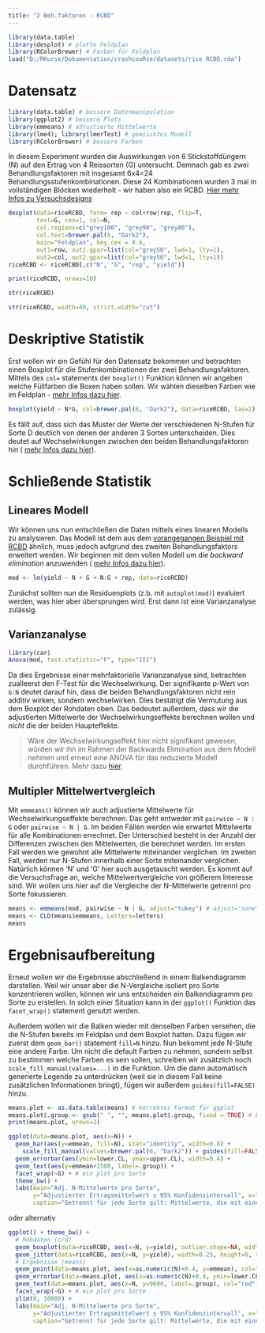 ```yaml
---
title: "2 Beh.faktoren - RCBD"
---
```


```r
library(data.table)
library(desplot) # plotte Feldplan
library(RColorBrewer) # Farben für Feldplan
load("D:/RKurse/Dokumentation/crashcouRse/datasets/rice RCBD.rda")
```

# Datensatz

```r
library(data.table) # bessere Datenmanipulation
library(ggplot2) # bessere Plots
library(emmeans) # adjustierte Mittelwerte
library(lme4); library(lmerTest) # gemischtes Modell
library(RColorBrewer) # bessere Farben
```

In diesem Experiment wurden die Auswirkungen von 6 Stickstoffdüngern (N) auf den Ertrag von 4 Reissorten (G) untersucht. Demnach gab es zwei Behandlungsfaktoren mit insgesamt 6x4=24 Behandlungsstufenkombinationen. Diese 24 Kombinationen wurden 3 mal in vollständigen Blöcken wiederholt - wir haben also ein RCBD. [Hier mehr Infos zu Versuchsdesigns](appendix_designs.html)

```r
desplot(data=riceRCBD, form= rep ~ col+row|rep, flip=T,
        text=G, cex=1, col=N,
        col.regions=c("grey100", "grey90", "grey80"),
        col.text=brewer.pal(6, "Dark2"),
        main="Feldplan", key.cex = 0.6,
        out1=row, out1.gpar=list(col="grey50", lwd=1, lty=1),
        out2=col, out2.gpar=list(col="grey50", lwd=1, lty=1))
riceRCBD <- riceRCBD[,c("N", "G", "rep", "yield")]
```

<div class = "row"> <div class = "col-md-6">
```r
print(riceRCBD, nrows=10)
```
</div> <div class = "col-md-6">
```r
str(riceRCBD)
```
```r
str(riceRCBD, width=40, strict.width="cut")
```
</div> </div>

# Deskriptive Statistik
Erst wollen wir ein Gefühl für den Datensatz bekommen und betrachten einen Boxplot für die Stufenkombinationen der zwei Behandlungsfaktoren. Mittels des `col=` statements der `boxplot()` Funktion können wir angeben welche Füllfarben die Boxen haben sollen. Wir wählen dieselben Farben wie im Feldplan - [mehr Infos dazu hier](appendix_desplot.html).

```r
boxplot(yield ~ N*G, col=brewer.pal(6, "Dark2"), data=riceRCBD, las=2) # las=2 dreht die Achsenbeschriftung
```

Es fällt auf, dass sich das Muster der Werte der verschiedenen N-Stufen für Sorte D deutlich von denen der anderen 3 Sorten unterscheiden. Dies deutet auf Wechselwirkungen zwischen den beiden Behandlungsfaktoren hin ( [mehr Infos dazu hier](appendix_interaktionen.html)). 

# Schließende Statistik
## Lineares Modell
Wir können uns nun entschließen die Daten mittels eines linearen Modells zu analysieren. Das Modell ist dem aus dem [vorangegangen Beispiel mit RCBD](1F_rcbd.html) ähnlich, muss jedoch aufgrund des zweiten Behandlungsfaktors erweitert werden. Wir beginnen mit dem vollen Modell um die *backward elimination* anzuwenden ( [mehr Infos dazu hier](appendix_interaktionen.html)).

```r
mod <- lm(yield ~ N + G + N:G + rep, data=riceRCBD)
```

Zunächst sollten nun die Residuenplots (z.b. mit `autoplot(mod)`) evaluiert werden, was hier aber übersprungen wird. Erst dann ist eine Varianzanalyse zulässig.

## Varianzanalyse

```r
library(car)
Anova(mod, test.statistic="F", type="III")
```

Da dies Ergebnisse einer mehrfaktorielle Varianzanalyse sind, betrachten zualleerst den F-Test für die Wechselwirkung. Der signifikante p-Wert von `G:N` deutet darauf hin, dass die beiden Behandlungsfaktoren nicht rein additiv wirken, sondern wechselwirken. Dies bestätigt die Vermutung aus dem Boxplot der Rohdaten oben. Das bedeutet außerdem, dass wir die adjustierten Mittelwerte der Wechselwirkungseffekte berechnen wollen und *nicht* die der beiden Haupteffekte.

> Wäre der Wechselwirkungseffekt hier nicht signifikant gewesen, würden wir ihn im Rahmen der Backwards Elimination aus dem Modell nehmen und erneut eine ANOVA für das reduzierte Modell durchführen. Mehr dazu [hier](appendix_interaktionen.html).

## Multipler Mittelwertvergleich

Mit `emmeans()` können wir auch adjustierte Mittelwerte für Wechselwirkungseffekte berechnen. Das geht entweder mit `pairwise ~ N : G` oder `pairwise ~ N | G`. Im beiden Fällen werden wie erwartet Mittelwerte für alle Kombinationen errechnet. Der Unterschied besteht in der Anzahl der Differenzen zwischen den Mittelwerten, die berechnet werden. Im ersten Fall werden wie gewohnt alle Mittelwerte miteinander verglichen. Im zweiten Fall, werden nur N-Stufen innerhalb einer Sorte miteinander verglichen. Natürlich können 'N' und 'G' hier auch ausgetauscht werden. Es kommt auf die Versuchsfrage an, welche Mittelwertvergleiche von größerem Interesse sind. Wir wollen uns hier auf die Vergleiche der N-Mittelwerte getrennt pro Sorte fokussieren.

```r
means <- emmeans(mod, pairwise ~ N | G, adjust="tukey") # adjust="none" für t-test
means <- CLD(means$emmeans, Letters=letters)
means
```

# Ergebnisaufbereitung

Erneut wollen wir die Ergebnisse abschließend in einem Balkendiagramm darstellen. Weil wir unser aber die N-Vergleiche isoliert pro Sorte konzentrieren wollen, können wir uns entscheiden ein Balkendiagramm pro Sorte zu erstellen. In solch einer Situation kann in der `ggplot()` Funktion das `facet_wrap()` statement genutzt werden. 

Außerdem wollen wir die Balken wieder mit denselben Farben versehen, die die N-Stufen bereits im Feldplan und dem Boxplot hatten. Dazu fügen wir zuerst dem `geom_bar()` statement `fill=N` hinzu. Nun bekommt jede N-Stufe eine andere Farbe. Um nicht die default Farben zu nehmen, sondern selbst zu bestimmen welche Farben es sein sollen, schreiben wir zusätzlich noch `scale_fill_manual(values=...)` in die Funktion. Um die dann automatisch generierte Legende zu unterdrücken (weil sie in diesem Fall keine zusätzlichen Informationen bringt), fügen wir außerdem `guides(fill=FALSE)` hinzu.

```r
means.plot <- as.data.table(means) # korrektes Format für ggplot
means.plot$.group <- gsub(" ", "", means.plot$.group, fixed = TRUE) # Entferne Leerzeichen
print(means.plot, nrows=2)

ggplot(data=means.plot, aes(x=N)) +
  geom_bar(aes(y=emmean, fill=N), stat="identity", width=0.8) +
    scale_fill_manual(values=brewer.pal(6, "Dark2")) + guides(fill=FALSE) +
  geom_errorbar(aes(ymin=lower.CL, ymax=upper.CL), width=0.4) +
  geom_text(aes(y=emmean+1500, label=.group)) +
  facet_wrap(~G) + # ein plot pro Sorte
  theme_bw() +
  labs(main="Adj. N-Mittelwerte pro Sorte",
       y="Adjustierter Ertragsmittelwert ± 95% Konfidenzintervall", x="N-Dünger",
       caption="Getrennt für jede Sorte gilt: Mittelwerte, die mit einem gemeinsamen Buchstaben versehen sind,\n sind laut Tukey-test nicht signifikant voneinander verschieden.")
```

oder alternativ

```r
ggplot() + theme_bw() +
  # Rohdaten (crd)
  geom_boxplot(data=riceRCBD, aes(x=N, y=yield), outlier.shape=NA, width=0.6) +
  geom_jitter(data=riceRCBD, aes(x=N, y=yield), width=0.25, height=0, shape=1) +
  # Ergebnisse (means)
  geom_point(data=means.plot, aes(x=as.numeric(N)+0.4, y=emmean), col="red", shape=16, size=2) +
  geom_errorbar(data=means.plot, aes(x=as.numeric(N)+0.4, ymin=lower.CL, ymax=upper.CL), col="red", width=0.1) +  
  geom_text(data=means.plot, aes(x=N, y=9600, label=.group), col="red") +
  facet_wrap(~G) + # ein plot pro Sorte
  ylim(0, 10000) +
  labs(main="Adj. N-Mittelwerte pro Sorte",
       y="Adjustierter Ertragsmittelwert ± 95% Konfidenzintervall", x="N-Dünger",
       caption="Getrennt für jede Sorte gilt: Mittelwerte, die mit einem gemeinsamen Buchstaben versehen sind,\n sind laut Tukey-test nicht signifikant voneinander verschieden.")
```
